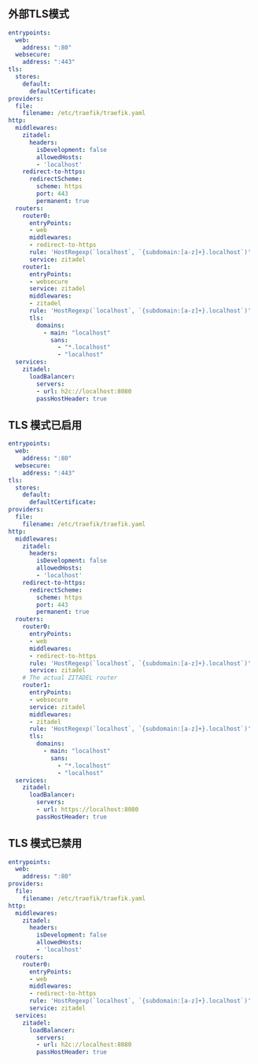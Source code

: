 ## 外部TLS模式

```yaml
entrypoints:
  web:
    address: ":80"
  websecure:
    address: ":443"
tls:
  stores:
    default: 
      defaultCertificate:
providers:
  file:
    filename: /etc/traefik/traefik.yaml
http:
  middlewares:
    zitadel:
      headers:
        isDevelopment: false
        allowedHosts:
        - 'localhost'
    redirect-to-https:
      redirectScheme:
        scheme: https
        port: 443
        permanent: true
  routers:
    router0:
      entryPoints:
      - web
      middlewares:
      - redirect-to-https
      rule: 'HostRegexp(`localhost`, `{subdomain:[a-z]+}.localhost`)'
      service: zitadel
    router1:
      entryPoints:
      - websecure
      service: zitadel
      middlewares:
      - zitadel
      rule: 'HostRegexp(`localhost`, `{subdomain:[a-z]+}.localhost`)'
      tls:
        domains:
          - main: "localhost"
            sans:
              - "*.localhost"
              - "localhost"
  services:
    zitadel:
      loadBalancer:
        servers:
        - url: h2c://localhost:8080
        passHostHeader: true
```

## TLS 模式已启用

```yaml
entrypoints:
  web:
    address: ":80"
  websecure:
    address: ":443"
tls:
  stores:
    default: 
      defaultCertificate:
providers:
  file:
    filename: /etc/traefik/traefik.yaml
http:
  middlewares:
    zitadel:
      headers:
        isDevelopment: false
        allowedHosts:
        - 'localhost'
    redirect-to-https:
      redirectScheme:
        scheme: https
        port: 443
        permanent: true
  routers:
    router0:
      entryPoints:
      - web
      middlewares:
      - redirect-to-https
      rule: 'HostRegexp(`localhost`, `{subdomain:[a-z]+}.localhost`)'
      service: zitadel
    # The actual ZITADEL router
    router1:
      entryPoints:
      - websecure
      service: zitadel
      middlewares:
      - zitadel
      rule: 'HostRegexp(`localhost`, `{subdomain:[a-z]+}.localhost`)'
      tls:
        domains:
          - main: "localhost"
            sans:
              - "*.localhost"
              - "localhost"
  services:
    zitadel:
      loadBalancer:
        servers:
        - url: https://localhost:8080
        passHostHeader: true
```

## TLS 模式已禁用

```yaml
entrypoints:
  web:
    address: ":80"
providers:
  file:
    filename: /etc/traefik/traefik.yaml
http:
  middlewares:
    zitadel:
      headers:
        isDevelopment: false
        allowedHosts:
        - 'localhost'
  routers:
    router0:
      entryPoints:
      - web
      middlewares:
      - redirect-to-https
      rule: 'HostRegexp(`localhost`, `{subdomain:[a-z]+}.localhost`)'
      service: zitadel
  services:
    zitadel:
      loadBalancer:
        servers:
        - url: h2c://localhost:8080
        passHostHeader: true
```